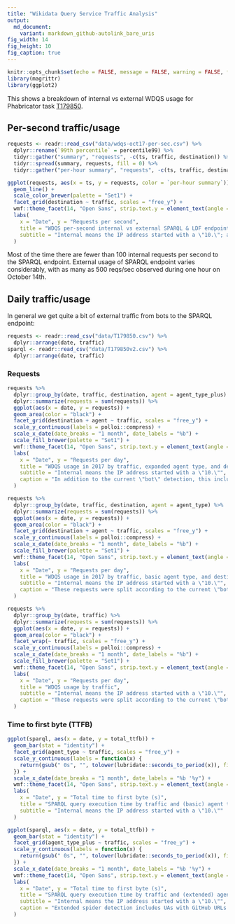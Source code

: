 ```yaml
---
title: "Wikidata Query Service Traffic Analysis"
output:
  md_document:
    variant: markdown_github-autolink_bare_uris
fig_width: 14
fig_height: 10
fig_caption: true
---
```


```r
knitr::opts_chunk$set(echo = FALSE, message = FALSE, warning = FALSE, fig.path = "figures/")
library(magrittr)
library(ggplot2)
```

This shows a breakdown of internal vs external WDQS usage for Phabricator task [T179850](https://phabricator.wikimedia.org/T179850).

## Per-second traffic/usage

```r
requests <- readr::read_csv("data/wdqs-oct17-per-sec.csv") %>%
  dplyr::rename(`99th percentile` = percentile99) %>%
  tidyr::gather("summary", "requests", -c(ts, traffic, destination)) %>%
  tidyr::spread(summary, requests, fill = 0) %>%
  tidyr::gather("per-hour summary", "requests", -c(ts, traffic, destination))

ggplot(requests, aes(x = ts, y = requests, color = `per-hour summary`)) +
  geom_line() +
  scale_color_brewer(palette = "Set1") +
  facet_grid(destination ~ traffic, scales = "free_y") +
  wmf::theme_facet(14, "Open Sans", strip.text.y = element_text(angle = 0)) +
  labs(
    x = "Date", y = "Requests per second",
    title = "WDQS per-second internal vs external SPARQL & LDF endpoint usage during Oct 2017",
    subtitle = "Internal means the IP address started with a \"10.\"; aggregates were made on an hourly basis"
  )
```

Most of the time there are fewer than 100 internal requests per second to the SPARQL endpoint. External usage of SPARQL endpoint varies considerably, with as many as 500 reqs/sec observed during one hour on October 14th.

## Daily traffic/usage

In general we get quite a bit of external traffic from bots to the SPARQL endpoint:

```r
requests <- readr::read_csv("data/T179850.csv") %>%
  dplyr::arrange(date, traffic)
sparql <- readr::read_csv("data/T179850v2.csv") %>%
  dplyr::arrange(date, traffic)
```

### Requests

```r
requests %>%
  dplyr::group_by(date, traffic, destination, agent = agent_type_plus) %>%
  dplyr::summarize(requests = sum(requests)) %>%
  ggplot(aes(x = date, y = requests)) +
  geom_area(color = "black") +
  facet_grid(destination + agent ~ traffic, scales = "free_y") +
  scale_y_continuous(labels = polloi::compress) +
  scale_x_date(date_breaks = "1 month", date_labels = "%b") +
  scale_fill_brewer(palette = "Set1") +
  wmf::theme_facet(14, "Open Sans", strip.text.y = element_text(angle = 0)) +
  labs(
    x = "Date", y = "Requests per day",
    title = "WDQS usage in 2017 by traffic, expanded agent type, and destination",
    subtitle = "Internal means the IP address started with a \"10.\"",
    caption = "In addition to the current \"bot\" detection, this includes requests from user agents that include a GitHub URL."
  )

requests %>%
  dplyr::group_by(date, traffic, destination, agent = agent_type) %>%
  dplyr::summarize(requests = sum(requests)) %>%
  ggplot(aes(x = date, y = requests)) +
  geom_area(color = "black") +
  facet_grid(destination + agent ~ traffic, scales = "free_y") +
  scale_y_continuous(labels = polloi::compress) +
  scale_x_date(date_breaks = "1 month", date_labels = "%b") +
  scale_fill_brewer(palette = "Set1") +
  wmf::theme_facet(14, "Open Sans", strip.text.y = element_text(angle = 0)) +
  labs(
    x = "Date", y = "Requests per day",
    title = "WDQS usage in 2017 by traffic, basic agent type, and destination",
    subtitle = "Internal means the IP address started with a \"10.\"",
    caption = "These requests were split according to the current \"bot\" detection."
  )

requests %>%
  dplyr::group_by(date, traffic) %>%
  dplyr::summarize(requests = sum(requests)) %>%
  ggplot(aes(x = date, y = requests)) +
  geom_area(color = "black") +
  facet_wrap(~ traffic, scales = "free_y") +
  scale_y_continuous(labels = polloi::compress) +
  scale_x_date(date_breaks = "1 month", date_labels = "%b") +
  scale_fill_brewer(palette = "Set1") +
  wmf::theme_facet(14, "Open Sans", strip.text.y = element_text(angle = 0)) +
  labs(
    x = "Date", y = "Requests per day",
    title = "WDQS usage by traffic",
    subtitle = "Internal means the IP address started with a \"10.\"",
    caption = "These requests were split according to the current \"bot\" detection."
  )
```

### Time to first byte (TTFB)

```r
ggplot(sparql, aes(x = date, y = total_ttfb)) +
  geom_bar(stat = "identity") +
  facet_grid(agent_type ~ traffic, scales = "free_y") +
  scale_y_continuous(labels = function(x) {
    return(gsub(" 0s", "", tolower(lubridate::seconds_to_period(x)), fixed = TRUE))
  }) +
  scale_x_date(date_breaks = "1 month", date_labels = "%b '%y") +
  wmf::theme_facet(14, "Open Sans", strip.text.y = element_text(angle = 0)) +
  labs(
    x = "Date", y = "Total time to first byte (s)",
    title = "SPARQL query execution time by traffic and (basic) agent type",
    subtitle = "Internal means the IP address started with a \"10.\""
  )

ggplot(sparql, aes(x = date, y = total_ttfb)) +
  geom_bar(stat = "identity") +
  facet_grid(agent_type_plus ~ traffic, scales = "free_y") +
  scale_y_continuous(labels = function(x) {
    return(gsub(" 0s", "", tolower(lubridate::seconds_to_period(x)), fixed = TRUE))
  }) +
  scale_x_date(date_breaks = "1 month", date_labels = "%b '%y") +
  wmf::theme_facet(14, "Open Sans", strip.text.y = element_text(angle = 0)) +
  labs(
    x = "Date", y = "Total time to first byte (s)",
    title = "SPARQL query execution time by traffic and (extended) agent type",
    subtitle = "Internal means the IP address started with a \"10.\"",
    caption = "Extended spider detection includes UAs with GitHub URLs (for example)."
  )
```
